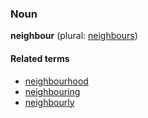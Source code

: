 ===Noun===
'''neighbour''' (plural: [[neighbours]])

====Related terms====
*[[neighbourhood]]
*[[neighbouring]]
*[[neighbourly]]